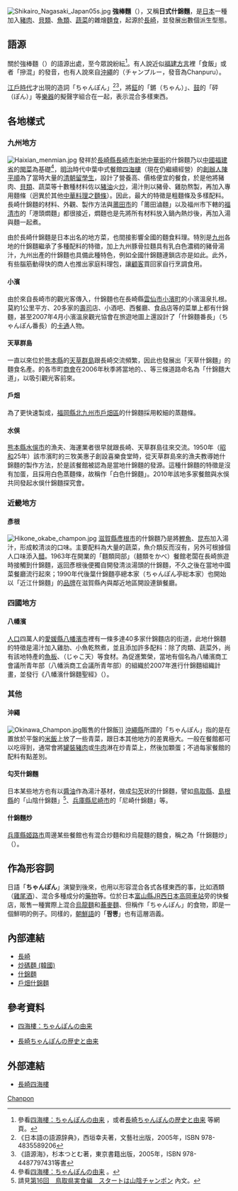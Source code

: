 [[File:Shikairo_Nagasaki_Japan05s.jpg|thumb]]
'''強棒麵'''（{{jpn|j=ちゃんぽん|hg=<!--省略-->|rm=Chanpon|f=y}}），又稱'''日式什錦麵'''，是[[日本|日本]]一種加入[[豬肉|豬肉]]、[[貝類|貝類]]、[[魚類|魚類]]、[[蔬菜|蔬菜]]的雜燴[[麵食|麵食]]，起源於[[長崎市|長崎]]，並發展出數個派生型態。

== 語源 ==
關於強棒麵（{{lang-ja|ちゃんぽん}}）的語源出處，至今眾說紛紜<ref>參看[http://www.shikairou.com/2.htm 四海樓：ちゃんぽんの由来]  {{webarchive|url=https://web.archive.org/web/20070501145114/http://www.shikairou.com/2.htm |date=2007-05-01 }}，或者[http://www.mirokuya.co.jp/chanpon/history_chanpon_p.html 長崎ちゃんぽんの歴史と由来] {{webarchive|url=https://web.archive.org/web/20130610040613/http://www.mirokuya.co.jp/chanpon/history_chanpon_p.html |date=2013-06-10 }}等網頁。</ref>。有人說近似[[福建方言|福建方言]]裡「食飯」或者「摻混」的發音，也有人說來自[[沖繩|沖繩]]的{{link-ja|炒麵線|チャンプルー}}（チャンプルー，發音為Chanpuru）。

[[江戶時代|江戶時代]]才出現的造詞「ちゃんぽん」<ref>《日本語の語源辞典》，西垣幸夫著，文藝社出版，2005年，ISBN 978-4835589206</ref><ref>《語源海》，杉本つとむ著，東京書籍出版，2005年，ISBN 978-4487797431等書</ref>，將[[鉦|鉦]]的「鏘（ちゃん）」、[[鼓|鼓]]的「砰（ぽん）」等[[樂器|樂器]]的擬聲字組合在一起，表示混合多樣東西。

== 各地樣式 ==
=== 九州地方 ===
[[File:Haixian_menmian.jpg|thumb]]
發祥於[[長崎縣|長崎縣]][[長崎市|長崎市]][[長崎新地中華街|新地中華街]]的什錦麵乃以[[中國|中國]][[福建省|福建省]]的[[閩菜|閩菜]]為基礎<ref>參看[http://www.shikairou.com/2.htm 四海樓：ちゃんぽんの由来] {{webarchive|url=https://web.archive.org/web/20070501145114/http://www.shikairou.com/2.htm |date=2007-05-01 }}。</ref>，[[明治|明治]]時代中葉中式餐館[[四海樓|四海樓]]（現在仍繼續經營）的[[創辦人|創辦人]][[陳平順|陳平順]]為了當時大量的[[清朝|清朝]][[留學|留學生]]，設計了營養高、價格便宜的餐食，於是他將豬肉、[[貝類|貝類]]、蔬菜等十數種材料佐以[[豬油|豬油]]火[[炒|炒]]，湯汁則以豬骨、雞肋熬製，再加入專用麵條（迥異於其他[[中國菜|中華料理]]之[[麵條|麵條]]）。因此，最大的特徵是粗麵條及多樣配料。長崎什錦麵的材料、外觀、製作方法與[[莆田市|莆田市]]的「莆田滷麵」以及福州市下轄的[[福清市|福清市]]的「港頭燜麵」都很接近，燜麵也是先將所有材料放入鍋內熱炒後，再加入湯與麵一起煮。

由於長崎什錦麵是日本出名的地方菜，也間接影響全國的麵食料理。特別是[[九州_(日本)|九州]]各地的什錦麵繼承了多種配料的特徵，加上九州豚骨拉麵具有乳白色濃稠的豬骨湯汁，九州出產的什錦麵也具備此種特色，例如全國什錦麵連鎖店{{link-ja|Ringer Hut|リンガーハット}}亦是如此。此外，有些腦筋動得快的商人也推出家庭料理包，讓[[顧客|顧客]]買回家自行烹調食用。

==== 小濱====
由於來自長崎市的觀光客傳入，什錦麵也在長崎縣[[雲仙市|雲仙市]][[小濱町_(長崎縣)|小濱町]]的小濱溫泉扎根。莫約1公里平方、20多家的[[壽司|壽司]]店、小酒吧、西餐廳、食品店等的菜單上都有什錦麵，甚至2007年4月小濱溫泉觀光協會在旅遊地圖上還設計了「什錦麵番長」（ちゃんぽん番長）的[[卡通|卡通]]人物。

==== 天草群島 ====
一直以來位於[[熊本縣|熊本縣]]的[[天草群島|天草群島]]跟長崎交流頻繁，因此也發展出「天草什錦麵」的麵食名產。{{link-ja|下島 (天草群島)|下島 (天草諸島)|天草下島}}的各市町[[商會|商會]]在2006年秋季將當地的{{link-ja|國道266號 (日本)|国道266号|國道266號}}、{{link-ja|國道324號 (日本)|国道324号|國道324號}}、{{link-ja|國道389號 (日本)|国道389号|國道389號}}等三條道路命名為「什錦麵大道」，以吸引觀光客前來。

==== 戶畑 ====
{{main|戶畑什錦麵}}
為了更快速製成，[[福岡縣|福岡縣]][[北九州市|北九州市]][[戶畑區|戶畑區]]的什錦麵採用較細的蒸麵條。

==== 水俁 ====
[[熊本縣|熊本縣]][[水俁市|水俁市]]的漁夫、海運業者很早就跟長崎、天草群島往來交流。1950年（[[昭和|昭和]]25年）該市濱町的三牧美惠子創設喜樂食堂時，從天草群島來的漁夫教導她什錦麵的製作方法，於是該餐館被認為是當地什錦麵的發源。這種什錦麵的特徵是沒有加蛋，且採用白色蒸麵條，故稱作「白色什錦麵」。2010年該地多家餐館與水俁{{link-ja|日本青年會議所|日本青年会議所|青年會議所}}共同發起水俁什錦麵探究會。

=== 近畿地方 ===
==== 彥根 ====
[[File:Hikone_okabe_champon.jpg|thumb]]
[[滋賀縣|滋賀縣]][[彥根市|彥根市]]的什錦麵乃是將[[鲣|鰹魚]]、[[海帶|昆布]]加入湯汁，形成較清淡的口味。主要配料為大量的蔬菜，魚介類反而沒有，另外可根據個人口味添入[[醋|醋]]。1963年在{{link-ja|銀座商店街 (彦根市)|銀座商店街 (彦根市)|彥根市銀座商店街}}開業的「麵類岡部」（麺類をかべ）餐館老闆在長崎旅遊時接觸到什錦麵，返回彥根後便獨自開發清淡湯頭的什錦麵，不久之後在當地中國菜餐廳流行起來；1990年代後葉什錦麵亭總本家（ちゃんぽん亭総本家）也開始以「近江什錦麵」的[[品牌|品牌]]在滋賀縣內與鄰近地區開設連鎖餐廳。

=== 四國地方 ===
==== 八幡濱 ====
[[人口|人口]]四萬人的[[愛媛縣|愛媛縣]][[八幡濱市|八幡濱市]]裡有一條多達40多家什錦麵店的街道，此地什錦麵的特徵是湯汁加入雞肋、小魚乾熬煮，並且添加許多配料：除了肉類、蔬菜外，尚有該地特產的[[蒲鉾|魚板]]、{{link-ja|雜魚天婦羅|じゃこ天}}（じゃこ天）等食材。為促進繁榮，當地有個名為八幡濱商工會議所青年部（八幡浜商工会議所青年部）的組織於2007年進行什錦麵組織計畫，並發行《八幡濱什錦麵聖經》（{{lang-ja|八幡浜ちゃんぽんバイブル/やわたはまちゃんぽんバイブル}}）。

=== 其他 ===
==== 沖繩 ====
[[File:Okinawa_Champon.jpg|thumb]]販售的什錦飯]]
[[沖繩縣|沖繩縣]]所謂的「ちゃんぽん」指的是在置放於平盤的[[米飯|米飯]]上放了一些青菜，跟日本其他地方的差異極大。一般在餐館都可以吃得到，通常會將[[午餐肉|罐裝豬肉]]或[[粗盐腌牛肉|牛肉]]淋在炒青菜上，然後加顆蛋；不過每家餐館的配料有點差別。

==== 勾芡什錦麵 ====
日本某些地方也有以[[醬油|醬油]]作為湯汁基材，做成[[勾芡|勾芡]]狀的什錦麵，譬如[[鳥取縣|鳥取縣]]、[[島根縣|島根縣]]的「山陰什錦麵」<ref>請見[http://www.nikkei.co.jp/category/offtime/tabeb/article.aspx?id=MMGEzq000013072010 第16回　鳥取県実食編　スタートは山陰チャンポン] {{Wayback|url=http://www.nikkei.co.jp/category/offtime/tabeb/article.aspx?id=MMGEzq000013072010 |date=20111222183231 }}內文。</ref>、[[兵庫縣|兵庫縣]][[尼崎市|尼崎市]]的「尼崎什錦麵」等。

==== 什錦麵炒 ====
[[兵庫縣|兵庫縣]][[姬路市|姬路市]]周邊某些餐館也有混合炒麵和炒烏龍麵的麵食，稱之為「什錦麵炒」（{{lang-ja|チャンポン焼き/チャンポンやき}}）。

== 作為形容詞 ==
日語「'''ちゃんぽん'''」演變到後來，也用以形容混合各式各樣東西的事，比如酒類（[[雞尾酒|雞尾酒]]）、混合多種成分的[[藥物|藥物]]等。位於日本[[富山縣|富山縣]][[西日本旅客鐵道|JR西日本]][[高岡車站|高岡車站]]旁的快餐店，販售一種實際上混合[[烏龍麵|烏龍麵]]和[[荞麦面条|蕎麥麵]]、但稱作「ちゃんぽん」的食物，即是一個鮮明的例子。同樣的，[[朝鮮語|朝鮮語]]的「'''짬뽕'''」也有這層涵義。

== 內部連結 ==
* [[長崎|長崎]]
* [[炒碼麵_(韓國)|炒碼麵 (韓國)]]
* [[什錦麵|什錦麵]]
* [[戶畑什錦麵|戶畑什錦麵]]

== 參考資料 ==
* {{ja}}[https://web.archive.org/web/20070501145114/http://www.shikairou.com/2.htm 四海樓：ちゃんぽんの由来]
* {{ja}}[https://web.archive.org/web/20130610040613/http://www.mirokuya.co.jp/chanpon/history_chanpon_p.html 長崎ちゃんぽんの歴史と由来]
{{reflist}}

== 外部連結 ==
* [http://www.shikairou.com/ 長崎四海樓] {{Wayback|url=http://www.shikairou.com/ |date=20151221085623 }}

[[Category:日本麵條食品|Chanpon]]